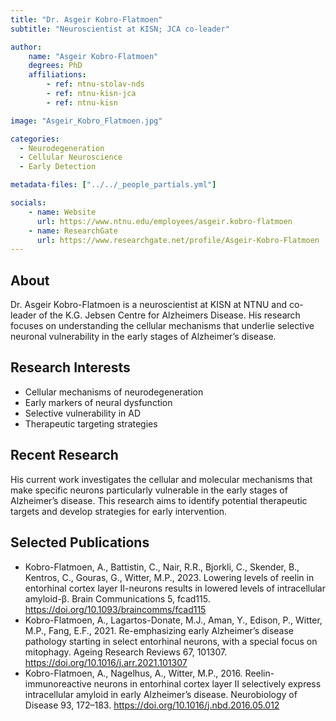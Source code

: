 ```yaml
---
title: "Dr. Asgeir Kobro-Flatmoen"
subtitle: "Neuroscientist at KISN; JCA co-leader"

author:
    name: "Asgeir Kobro-Flatmoen"
    degrees: PhD
    affiliations:
        - ref: ntnu-stolav-nds
        - ref: ntnu-kisn-jca
        - ref: ntnu-kisn

image: "Asgeir_Kobro_Flatmoen.jpg"

categories:
  - Neurodegeneration
  - Cellular Neuroscience
  - Early Detection

metadata-files: ["../../_people_partials.yml"]

socials:
    - name: Website
      url: https://www.ntnu.edu/employees/asgeir.kobro-flatmoen
    - name: ResearchGate
      url: https://www.researchgate.net/profile/Asgeir-Kobro-Flatmoen
---
```


## About

Dr. Asgeir Kobro-Flatmoen is a neuroscientist at KISN at NTNU and co-leader of the K.G. Jebsen Centre for Alzheimers Disease. His research focuses on understanding the cellular mechanisms that underlie selective neuronal vulnerability in the early stages of Alzheimer's disease.

## Research Interests

- Cellular mechanisms of neurodegeneration
- Early markers of neural dysfunction
- Selective vulnerability in AD
- Therapeutic targeting strategies

## Recent Research

His current work investigates the cellular and molecular mechanisms that make specific neurons particularly vulnerable in the early stages of Alzheimer's disease. This research aims to identify potential therapeutic targets and develop strategies for early intervention.

## Selected Publications

- Kobro-Flatmoen, A., Battistin, C., Nair, R.R., Bjorkli, C., Skender, B., Kentros, C., Gouras, G., Witter, M.P., 2023. Lowering levels of reelin in entorhinal cortex layer II-neurons results in lowered levels of intracellular amyloid-β. Brain Communications 5, fcad115. [https://doi.org/10.1093/braincomms/fcad115](https://doi.org/10.1093/braincomms/fcad115)
- Kobro-Flatmoen, A., Lagartos-Donate, M.J., Aman, Y., Edison, P., Witter, M.P., Fang, E.F., 2021. Re-emphasizing early Alzheimer’s disease pathology starting in select entorhinal neurons, with a special focus on mitophagy. Ageing Research Reviews 67, 101307. [https://doi.org/10.1016/j.arr.2021.101307](https://doi.org/10.1016/j.arr.2021.101307)
- Kobro-Flatmoen, A., Nagelhus, A., Witter, M.P., 2016. Reelin-immunoreactive neurons in entorhinal cortex layer II selectively express intracellular amyloid in early Alzheimer’s disease. Neurobiology of Disease 93, 172–183. [https://doi.org/10.1016/j.nbd.2016.05.012](https://doi.org/10.1016/j.nbd.2016.05.012)
